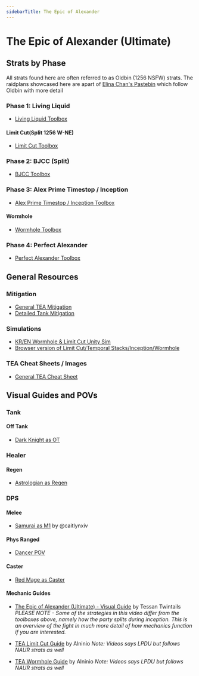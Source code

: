 ```yaml
---
sidebarTitle: The Epic of Alexander
---
```

# The Epic of Alexander (Ultimate)
## Strats by Phase
All strats found here are often referred to as Oldbin (1256 NSFW) strats. The raidplans showcased here are apart of [Elina Chan's Pastebin](https://pastebin.com/uxVnJm7R) which follow Oldbin with more detail
### Phase 1: Living Liquid
- [Living Liquid Toolbox](https://ff14.toolboxgaming.space/?id=725383877116761&preview=1)
#### Limit Cut(Split 1256 W-NE)
- [Limit Cut Toolbox](https://ff14.toolboxgaming.space/?id=803293127441961&preview=1)
### Phase 2: BJCC (Split)
- [BJCC  Toolbox](https://ff14.toolboxgaming.space/?id=492297437831961&preview=1)
### Phase 3: Alex Prime Timestop / Inception
- [Alex Prime Timestop / Inception Toolbox](https://ff14.toolboxgaming.space/?id=860745463802461&preview=1)
#### Wormhole
- [Wormhole Toolbox](https://ff14.toolboxgaming.space/?id=537197026169861&preview=1)
### Phase 4: Perfect Alexander
- [Perfect Alexander Toolbox](https://ff14.toolboxgaming.space/?id=170875560147661&preview=1)
## General Resources
### Mitigation
- [General TEA Mitigation](https://docs.google.com/spreadsheets/d/1A58RflNeNq9mesuvSEcQzIvQ3MwOGyvPRi5khNACrc8/edit#gid=1511755464)
- [Detailed Tank Mitigation](https://docs.google.com/spreadsheets/d/1zB5NpvIR0J5uAybtYkqAn_gglnmYcSCo0b0mgSZagUg/edit#gid=917445177)
### Simulations
- [KR/EN Wormhole & Limit Cut Unity Sim](https://github.com/naurffxiv/assets/tree/main/Simulators)
- [Browser version of Limit Cut/Temporal Stacks/Inception/Wormhole](https://dangermomentum.itch.io/1256-sim)
### TEA Cheat Sheets / Images
- [General TEA Cheat Sheet](https://raw.githubusercontent.com/naurffxiv/assets/main/Toolbox%20Resources/TEA/TeaCheatSheet.png)
## Visual Guides and POVs
### Tank
#### Off Tank
- [Dark Knight as OT](<https://youtu.be/MqZm9fJoN3g>)
### Healer
#### Regen
- [Astrologian as Regen](<https://www.twitch.tv/videos/2152664007>) 
### DPS
####  Melee
- [Samurai as M1](<https://youtu.be/0KvzHLxjbcM>) by @caitlynxiv 
#### Phys Ranged
- [Dancer POV](<https://youtu.be/DCWOrt1FGoQ>)
#### Caster
- [Red Mage as Caster](<https://www.youtube.com/watch?v=aYaeAfDiT0E>) 
#### Mechanic Guides
- [The Epic of Alexander (Ultimate) - Visual Guide](https://youtu.be/uVtZ8-XoOZ0) by Tessan Twintails
_PLEASE NOTE - Some of the strategies in this video differ from the toolboxes above, namely how the party splits during inception. This is an overview of the fight in much more detail of how mechanics function if you are interested._

- [TEA Limit Cut Guide](https://youtu.be/r3PODekimO0) by Alninio
_Note: Videos says LPDU but follows NAUR strats as well_

- [TEA Wormhole Guide](https://youtu.be/yAstTj6LMdA) by Alninio
_Note: Videos says LPDU but follows NAUR strats as well_